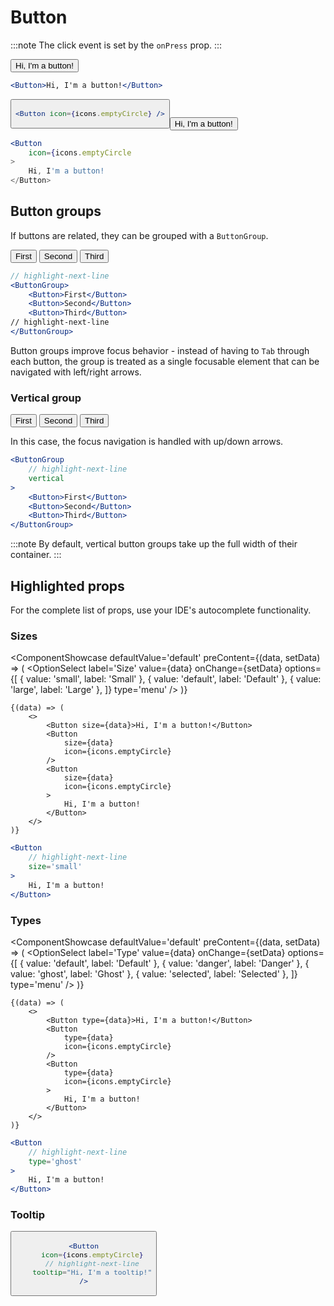 # Button


:::note
The click event is set by the `onPress` prop.
:::

<ComponentShowcase>
	<Button>Hi, I'm a button!</Button>
</ComponentShowcase>

```jsx
<Button>Hi, I'm a button!</Button>
```

<ComponentShowcase>
	<Button icon={icons.emptyCircle} />
</ComponentShowcase>

```jsx
<Button icon={icons.emptyCircle} />
```

<ComponentShowcase>
	<Button icon={icons.emptyCircle}>Hi, I'm a button!</Button>
</ComponentShowcase>

```jsx
<Button
	icon={icons.emptyCircle
>
	Hi, I'm a button!
</Button>
```

## Button groups

If buttons are related, they can be grouped with a `ButtonGroup`.

<ComponentShowcase>
	<ButtonGroup>
		<Button>First</Button>
		<Button>Second</Button>
		<Button>Third</Button>
	</ButtonGroup>
</ComponentShowcase>

```jsx
// highlight-next-line
<ButtonGroup>
	<Button>First</Button>
	<Button>Second</Button>
	<Button>Third</Button>
// highlight-next-line
</ButtonGroup>
```

Button groups improve focus behavior - instead of having to `Tab` through each button,
the group is treated as a single focusable element that can be navigated with left/right arrows.

### Vertical group

<ComponentShowcase>
	<ButtonGroup vertical>
		<Button>First</Button>
		<Button>Second</Button>
		<Button>Third</Button>
	</ButtonGroup>
</ComponentShowcase>

In this case, the focus navigation is handled with up/down arrows.

```jsx
<ButtonGroup
	// highlight-next-line
	vertical
>
	<Button>First</Button>
	<Button>Second</Button>
	<Button>Third</Button>
</ButtonGroup>
```

:::note
By default, vertical button groups take up the full width of their container.
:::

## Highlighted props

For the complete list of props, use your IDE's autocomplete functionality.

### Sizes

<ComponentShowcase
	defaultValue='default'
	preContent={(data, setData) => (
		<OptionSelect
			label='Size'
			value={data}
			onChange={setData}
			options={[
				{ value: 'small', label: 'Small' },
				{ value: 'default', label: 'Default' },
				{ value: 'large', label: 'Large' },
			]}
			type='menu'
		/>
	)}
>
	{(data) => (
		<>
			<Button size={data}>Hi, I'm a button!</Button>
			<Button
				size={data}
				icon={icons.emptyCircle}
			/>
			<Button
				size={data}
				icon={icons.emptyCircle}
			>
				Hi, I'm a button!
			</Button>
		</>
	)}
</ComponentShowcase>

```jsx
<Button
	// highlight-next-line
	size='small'
>
	Hi, I'm a button!
</Button>
```

### Types

<ComponentShowcase
	defaultValue='default'
	preContent={(data, setData) => (
		<OptionSelect
			label='Type'
			value={data}
			onChange={setData}
			options={[
				{ value: 'default', label: 'Default' },
				{ value: 'danger', label: 'Danger' },
				{ value: 'ghost', label: 'Ghost' },
				{ value: 'selected', label: 'Selected' },
			]}
			type='menu'
		/>
	)}
>
	{(data) => (
		<>
			<Button type={data}>Hi, I'm a button!</Button>
			<Button
				type={data}
				icon={icons.emptyCircle}
			/>
			<Button
				type={data}
				icon={icons.emptyCircle}
			>
				Hi, I'm a button!
			</Button>
		</>
	)}
</ComponentShowcase>

```jsx
<Button
	// highlight-next-line
	type='ghost'
>
	Hi, I'm a button!
</Button>
```

### Tooltip

<ComponentShowcase>
	<Button
		icon={icons.emptyCircle}
		tooltip="Hi, I'm a tooltip!"
	/>
</ComponentShowcase>

```jsx
<Button
	icon={icons.emptyCircle}
	// highlight-next-line
	tooltip="Hi, I'm a tooltip!"
/>
```
